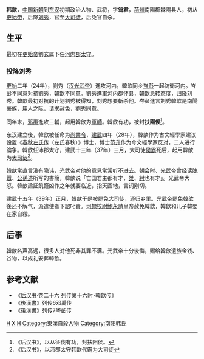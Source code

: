 {{東亞男性歷史人物
| 名稱 = 韩歆
| 身份 = [[東漢|漢]] 大司徒
| 国家 = [[中国|中国]]
| 時代 = [[东汉|东汉]]
| 主君 = [[更始帝|更始帝]]→[[光武帝|光武帝]] 
| 屆數 = 
| 最高職務 = [[大司徒|大司徒]]
| 姓 = 韩
| 名 = 歆
| 字 = 翁君
| 號=
| 封爵 = 扶陽侯〔东汉〕 
| 圖片名稱 =
| 圖片大小 =
| 圖片說明 =
| 族裔 =
| 籍貫 = [[荊州|荊州]][[南陽郡|南陽郡]]棘陽县
| 本籍 =
| 出身地 =
| 出生日期 = 生年不詳
| 出生地點 =
| 婚年 =
| 逝世日期 =  39年（[[建武_(漢)|建武]]十五年）
| 廟號 =
| 諡號 = 
| 父親 =
| 嫡母 =
| 母親 =
| 妻 =
| 繼室 =
| 平妻 =
| 側室 =
| 元配之父 =
| 元配之嫡母 =
| 元配之母 =
| 正室之父 =
| 正室之嫡母 =
| 正室之母 =
| 妻之父 =
| 妻之嫡母 =
| 妻之母 =
| 繼室之父 =
| 繼室之嫡母 =
| 繼室之母 =
| 平妻之父 =
| 平妻之嫡母 =
| 平妻之母 =
| 兄弟 = 
| 姊妹 =
| 嫡兄弟 =
| 嫡姊妹 =
| 庶兄弟 =
| 庶姊妹 =
| 同胞兄弟 = 
| 同胞姊妹 =
| 異母兄弟 =
| 異母姊妹 =
| 異父兄弟 =
| 異父姊妹 =
| 繼兄弟 =
| 繼姊妹 =
| 子 = 韓嬰
| 女 =
| 嫡子 =
| 嫡女 =
| 庶子 =
| 庶女 =
| 養子 =
| 養女 =
| 繼子 =
| 繼女 =
| 其他親屬 =
| 功名 =
| 經歷 =
*河内[[太守|太守]]〔更始〕
*[[軍師|軍師]]〔劉秀（东汉）〕
*[[尚書令|尚書令]]〔东汉〕
*沛郡太守〔东汉〕
*[[大司徒|大司徒]]〔东汉〕　 
| 著作 =
| 注釋 =
}}

'''韩歆'''{{BD|？||39年||}}，[[中国|中国]][[新朝|新朝]]到[[东汉|东汉]]初期政治人物、武将，字'''翁君'''，[[荊州|荊州]]南陽郡棘陽县人，初从[[更始帝|更始帝]]，后降[[刘秀|刘秀]]，官至[[大司徒|大司徒]]，后免官自杀。

== 生平 ==
最初在[[更始帝|更始帝]]劉玄属下任[[河內郡_(中國)|河内郡]][[太守|太守]]。

===投降刘秀===
[[更始_(更始帝)|更始]]二年（24年），劉秀（[[汉光武帝|汉光武帝]]）進攻河内，韓歆同乡[[岑彭|岑彭]]一起防衛河内。岑彭不同意对抗劉秀，韓歆不同意。劉秀進軍河内郡怀县，韓歆急转态度，归降刘秀。韓歆最初对抗的计划劉秀被得知，刘秀想要斬杀他。岑彭進言刘秀韓歆是南陽豪族，用人之际，请求赦免，劉秀同意。

同年末，[[邓禹|邓禹]]進攻三輔，起用韓歆为[[軍師|軍師]]。韓歆有功，被封'''扶陽侯'''<ref>《后汉书》，以从征伐有功，封扶阳侯。</ref>。

东汉建立後，韓歆被任命为[[尚書令|尚書令]]，[[建武_(漢)|建武]]四年（28年），韓歆作为古文經學家建议設置《[[春秋左氏传|春秋左氏传]]（左氏春秋）》博士，博士[[范升|范升]]作为今文經學家反对，二人进行論争。韓歆任沛郡太守，建武十三年（37年）三月，大司徒[[侯霸|侯霸]]死后，起用韓歆为[[大司徒|大司徒]]<ref>《后汉书》，以沛郡太守韩歆代霸为大司徒</ref>。

韓歆常直言没有隐讳，光武帝对他的意見常常听不进去。朝会时、光武帝曾经读[[隗囂|隗囂]]、[[公孫述|公孫述]]所写的書簡，韓歆说「亡国君主都有才，[[桀|桀]]、[[帝辛|紂]]也有才」。光武帝大怒。韓歆論証飢饉凶作之年就要临近，指天画地，言词刚切。

建武十五年（39年）正月，韓歆于是被罷免大司徒，还归乡里。光武帝罷免韓歆後还不解气，派遣使者下詔叱責。[[司隷校尉|司隷校尉]][[鮑永|鮑永]]請皇帝赦免韓歆，韓歆和儿子韓嬰在家自殺。

==后事==
韓歆名声高远，很多人对他死非其罪不满。光武帝十分後悔，賜给韓歆遺族金钱、谷物，以成礼安葬韓歆。

== 参考文献 ==
*《[[后汉书|后汉书]]·卷二十六 列传第十六附･韓歆传》
*《後漢書》列传6邓禹传
*《後漢書》列传7岑彭传

{{东汉大司徒司徒}}

[[Category:东汉大司徒|H]]
[[Category:韩姓|X]]
[[Category:新野人|H]]
[[Category:東漢自殺人物|Category:東漢自殺人物]]
[[Category:南阳韩氏|Category:南阳韩氏]]